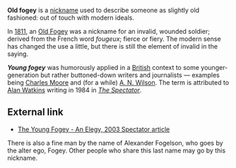 '''Old fogey''' is a [[nickname]] used to describe someone as slightly old fashioned: out of touch with modern ideals. 

In [[1811]], an [[Old Fogey]] was a nickname for an invalid, wounded soldier; derived from the French word ''fougeux''; fierce or fiery. The modern sense has changed the use a little, but there is still the element of invalid in the saying.

'''''Young fogey''''' was humorously applied in a [[British]] context to some younger-generation but rather buttoned-down writers and journalists &mdash; examples being [[Charles Moore (journalist)|Charles Moore]] and (for a while) [[A. N. Wilson]]. The term is attributed to [[Alan Watkins]] writing in 1984 in ''[[The Spectator]]''.

==External link==

*[http://www.lewrockwell.com/spectator/spec138.html The Young Fogey - An Elegy, 2003 Spectator article]

There is also a fine man by the name of Alexander Fogelson, who goes by the alter ego, Fogey. Other people who share this last name may go by this nickname.